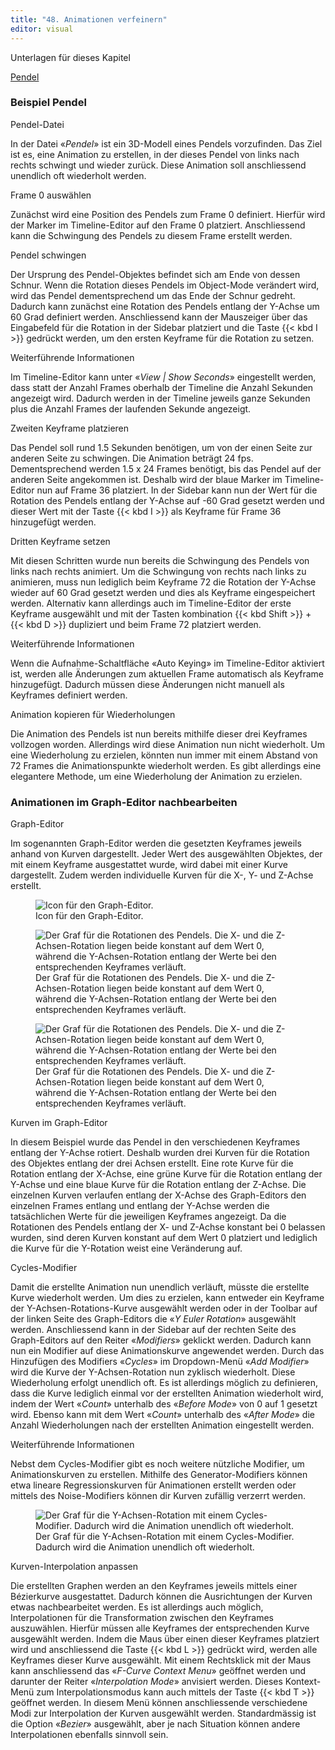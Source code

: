 ```yaml
---
title: "48. Animationen verfeinern"
editor: visual
---
```


:::::: downloadbox
::: downloadbox-header
Unterlagen für dieses Kapitel
:::

:::: downloadbox-body
::: button
[<i class="bi bi-file-earmark-arrow-down-fill"></i> Pendel](../assets/Blender_Files/12_Pendel.zip){.btn .btn-light download="Pendel"}
:::
::::
::::::

### Beispiel Pendel

::: column-margin
Pendel-Datei
:::

In der Datei «*Pendel*» ist ein 3D-Modell eines Pendels vorzufinden. Das Ziel ist es, eine Animation zu erstellen, in der dieses Pendel von links nach rechts schwingt und wieder zurück. Diese Animation soll anschliessend unendlich oft wiederholt werden.

::: column-margin
Frame 0 auswählen
:::

Zunächst wird eine Position des Pendels zum Frame 0 definiert. Hierfür wird der Marker im Timeline-Editor auf den Frame 0 platziert. Anschliessend kann die Schwingung des Pendels zu diesem Frame erstellt werden.

::: column-margin
Pendel schwingen
:::

Der Ursprung des Pendel-Objektes befindet sich am Ende von dessen Schnur. Wenn die Rotation dieses Pendels im Object-Mode verändert wird, wird das Pendel dementsprechend um das Ende der Schnur gedreht. Dadurch kann zunächst eine Rotation des Pendels entlang der Y-Achse um 60 Grad definiert werden. Anschliessend kann der Mauszeiger über das Eingabefeld für die Rotation in der Sidebar platziert und die Taste {{< kbd I >}} gedrückt werden, um den ersten Keyframe für die Rotation zu setzen.

:::::: tippbox
:::: tippbox-header
::: tippbox-icon
:::

Weiterführende Informationen
::::

::: tippbox-body
Im Timeline-Editor kann unter «*View \| Show Seconds*» eingestellt werden, dass statt der Anzahl Frames oberhalb der Timeline die Anzahl Sekunden angezeigt wird. Dadurch werden in der Timeline jeweils ganze Sekunden plus die Anzahl Frames der laufenden Sekunde angezeigt.
:::
::::::

::: column-margin
Zweiten Keyframe platzieren
:::

Das Pendel soll rund 1.5 Sekunden benötigen, um von der einen Seite zur anderen Seite zu schwingen. Die Animation beträgt 24 fps. Dementsprechend werden 1.5 x 24 Frames benötigt, bis das Pendel auf der anderen Seite angekommen ist. Deshalb wird der blaue Marker im Timeline-Editor nun auf Frame 36 platziert. In der Sidebar kann nun der Wert für die Rotation des Pendels entlang der Y-Achse auf -60 Grad gesetzt werden und dieser Wert mit der Taste {{< kbd I >}} als Keyframe für Frame 36 hinzugefügt werden.

::: column-margin
Dritten Keyframe setzen
:::

Mit diesen Schritten wurde nun bereits die Schwingung des Pendels von links nach rechts animiert. Um die Schwingung von rechts nach links zu animieren, muss nun lediglich beim Keyframe 72 die Rotation der Y-Achse wieder auf 60 Grad gesetzt werden und dies als Keyframe eingespeichert werden. Alternativ kann allerdings auch im Timeline-Editor der erste Keyframe ausgewählt und mit der Tasten kombination {{< kbd Shift >}} + {{< kbd D >}} dupliziert und beim Frame 72 platziert werden.

:::::: tippbox
:::: tippbox-header
::: tippbox-icon
:::

Weiterführende Informationen
::::

::: tippbox-body
Wenn die Aufnahme-Schaltfläche «Auto Keying» im Timeline-Editor aktiviert ist, werden alle Änderungen zum aktuellen Frame automatisch als Keyframe hinzugefügt. Dadurch müssen diese Änderungen nicht manuell als Keyframes definiert werden.
:::
::::::

::: column-margin
Animation kopieren für Wiederholungen
:::

Die Animation des Pendels ist nun bereits mithilfe dieser drei Keyframes vollzogen worden. Allerdings wird diese Animation nun nicht wiederholt. Um eine Wiederholung zu erzielen, könnten nun immer mit einem Abstand von 72 Frames die Animationspunkte wiederholt werden. Es gibt allerdings eine elegantere Methode, um eine Wiederholung der Animation zu erzielen.

### Animationen im Graph-Editor nachbearbeiten

::: column-margin
Graph-Editor
:::

Im sogenannten Graph-Editor werden die gesetzten Keyframes jeweils anhand von Kurven dargestellt. Jeder Wert des ausgewählten Objektes, der mit einem Keyframe ausgestattet wurde, wird dabei mit einer Kurve dargestellt. Zudem werden individuelle Kurven für die X-, Y- und Z-Achse erstellt.

![Icon für den Graph-Editor.](Images/Chapter_48/48_1_Icon_Graph_Editor.png){#fig-1_1 fig-align="left"}

![Der Graf für die Rotationen des Pendels. Die X- und die Z-Achsen-Rotation liegen beide konstant auf dem Wert 0, während die Y-Achsen-Rotation entlang der Werte bei den entsprechenden Keyframes verläuft.](Images/Chapter_48/48_2_Pendel_Rotation.jpg){#fig-1_2 fig-align="left"}

![Der Graf für die Rotationen des Pendels. Die X- und die Z-Achsen-Rotation liegen beide konstant auf dem Wert 0, während die Y-Achsen-Rotation entlang der Werte bei den entsprechenden Keyframes verläuft.](Images/Chapter_48/48_2_Pendel_Rotation.jpg){fig-align="left"}

::: column-margin
Kurven im Graph-Editor
:::

In diesem Beispiel wurde das Pendel in den verschiedenen Keyframes entlang der Y-Achse rotiert. Deshalb wurden drei Kurven für die Rotation des Objektes entlang der drei Achsen erstellt. Eine rote Kurve für die Rotation entlang der X-Achse, eine grüne Kurve für die Rotation entlang der Y-Achse und eine blaue Kurve für die Rotation entlang der Z-Achse. Die einzelnen Kurven verlaufen entlang der X-Achse des Graph-Editors den einzelnen Frames entlang und entlang der Y-Achse werden die tatsächlichen Werte für die jeweiligen Keyframes angezeigt. Da die Rotationen des Pendels entlang der X- und Z-Achse konstant bei 0 belassen wurden, sind deren Kurven konstant auf dem Wert 0 platziert und lediglich die Kurve für die Y-Rotation weist eine Veränderung auf.

::: column-margin
Cycles-Modifier
:::

Damit die erstellte Animation nun unendlich verläuft, müsste die erstellte Kurve wiederholt werden. Um dies zu erzielen, kann entweder ein Keyframe der Y-Achsen-Rotations-Kurve ausgewählt werden oder in der Toolbar auf der linken Seite des Graph-Editors die «*Y Euler Rotation*» ausgewählt werden. Anschliessend kann in der Sidebar auf der rechten Seite des Graph-Editors auf den Reiter «*Modifiers*» geklickt werden. Dadurch kann nun ein Modifier auf diese Animationskurve angewendet werden. Durch das Hinzufügen des Modifiers «*Cycles*» im Dropdown-Menü «*Add Modifier*» wird die Kurve der Y-Achsen-Rotation nun zyklisch wiederholt. Diese Wiederholung erfolgt unendlich oft. Es ist allerdings möglich zu definieren, dass die Kurve lediglich einmal vor der erstellten Animation wiederholt wird, indem der Wert «*Count*» unterhalb des «*Before Mode*» von 0 auf 1 gesetzt wird. Ebenso kann mit dem Wert «*Count*» unterhalb des «*After Mode*» die Anzahl Wiederholungen nach der erstellten Animation eingestellt werden.

:::::: tippbox
:::: tippbox-header
::: tippbox-icon
:::

Weiterführende Informationen
::::

::: tippbox-body
Nebst dem Cycles-Modifier gibt es noch weitere nützliche Modifier, um Animationskurven zu erstellen. Mithilfe des Generator-Modifiers können etwa lineare Regressionskurven für Animationen erstellt werden oder mittels des Noise-Modifiers können dir Kurven zufällig verzerrt werden.
:::
::::::

![Der Graf für die Y-Achsen-Rotation mit einem Cycles-Modifier. Dadurch wird die Animation unendlich oft wiederholt.](Images/Chapter_48/48_3_Y_Rotation.png){#fig-1_3 fig-align="left"}

::: column-margin
Kurven-Interpolation anpassen
:::

Die erstellten Graphen werden an den Keyframes jeweils mittels einer Bézierkurve ausgestattet. Dadurch können die Ausrichtungen der Kurven etwas nachbearbeitet werden. Es ist allerdings auch möglich, Interpolationen für die Transformation zwischen den Keyframes auszuwählen. Hierfür müssen alle Keyframes der entsprechenden Kurve ausgewählt werden. Indem die Maus über einen dieser Keyframes platziert wird und anschliessend die Taste {{< kbd L >}} gedrückt wird, werden alle Keyframes dieser Kurve ausgewählt. Mit einem Rechtsklick mit der Maus kann anschliessend das «*F-Curve Context Menu*» geöffnet werden und darunter der Reiter «*Interpolation Mode*» anvisiert werden. Dieses Kontext-Menü zum Interpolationsmodus kann auch mittels der Taste {{< kbd T >}} geöffnet werden. In diesem Menü können anschliessende verschiedene Modi zur Interpolation der Kurven ausgewählt werden. Standardmässig ist die Option «*Bezier*» ausgewählt, aber je nach Situation können andere Interpolationen ebenfalls sinnvoll sein.
